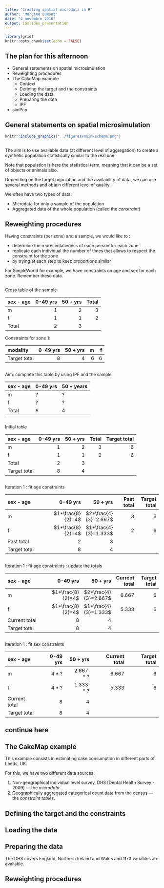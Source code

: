 ```yaml
---
title: "Creating spatial microdata in R"
author: "Morgane Dumont"
date: "4 novembre 2016"
output: ioslides_presentation
---
```


```r
library(grid)
knitr::opts_chunk$set(echo = FALSE)
```

## The plan for this afternoon

- General statements on spatial microsimulation
- Reweighting procedures
- The CakeMap example
  - Context
  - Defining the target and the constraints
  - Loading the data
  - Preparing the data 
  - IPF 
- simPop

## General statements on spatial microsimulation

```r
knitr::include_graphics("../figures/msim-schema.png")
```

## 

The aim is to use available data (at different level of aggregation) to create a synthetic population statistically similar to the real one. 

Note that population is here the statistical term, meaning that it can be a set of objects or animals also.

Depending on the target population and the availability of data, we can use several methods and obtain different level of quality.

We often have two types of data: 

  - Microdata for only a sample of the population
  - Aggregated data of the whole population (called the *constraint*)
  
## Reweighting procedures

Having constraints (per zone) and a sample, we would like to :

  - determine the representativness of each person for each zone
  - replicate each individual the number of times that allows to respect the constraint for the zone
  - by trying at each step to keep proportions similar
  
For SimpleWorld for example, we have constraints on age and sex for each zone. Remember these data.

## 

Cross table of the sample

|sex - age| 0-49 yrs| 50 + yrs| Total|
|:-------------|-----:|-----:|-----:|
|m             |     1|     2|     3|
|f             |     1|     1|     2|
|Total         |     2|     3|      |


Constraints for zone 1:

|modality| 0-49 yrs| 50 + yrs| m | f |
|:-------------|----:|----:|----:|----:|
|Target total  |     8|     4| 6 | 6 |




##

Aim: complete this table by using IPF and the sample

sex - age  | 0-49 yrs | 50 + years | Total
------------- | ------------- | -------------
m  | ? | ? | 6
f  | ? | ? | 6
Total | 8 |4 | 12


## 

Initial table

|sex - age| 0-49 yrs| 50 + yrs| Total| Target total |
|:-------------|-----:|-----:|-----:|-----:|
|m             |     1|     2|     3|     6|
|f             |     1|     1|     2|     6|
|Total         |     2|     3|      |      |
|Target total  |     8|     4|      |      |

##

Iteration 1 : fit age constraints

|sex - age| 0-49 yrs| 50 + yrs| Past total| Target total |
|:-------------|-----:|-----:|-----:|-----:|
|m             |     $1*\frac{8}{2}=4$|     $2*\frac{4}{3}=2.667$|     3|     6|
|f             |     $1*\frac{8}{2}=4$|     $1*\frac{4}{3}=1.333$|     2|     6|
|Past total         |     2|     3|      |      |
|Target total  |     8|     4|      |      |

##

Iteration 1 : fit age constraints : update the totals

|sex - age| 0-49 yrs| 50 + yrs| Current total| Target total |
|:-------------|-----:|-----:|-----:|-----:|
|m             |     $1*\frac{8}{2}=4$|     $2*\frac{4}{3}=2.667$|     6.667|     6|
|f             |     $1*\frac{8}{2}=4$|     $1*\frac{4}{3}=1.333$|     5.333|     6|
|Current total         |     8|     4|      |      |
|Target total  |     8|     4|      |      |

##

Iteration 1 : fit sex constraints 

|sex - age| 0-49 yrs| 50 + yrs| Current total| Target total |
|:-------------|-----:|-----:|-----:|-----:|
|m             |     $4*?$|    $2.667*?$|     6.667|     6|
|f             |     $4*?$|    $1.333*?$|     5.333|     6|
|Current total         |     8|     4|      |      |
|Target total  |     8|     4|      |      |


## continue here

## The CakeMap example

This example consists in estimating cake consumption in different parts of Leeds, UK.

For this, we have two different data sources: 

  1. Non-geographical individual level survey, DHS [Dental Health Survey - 2009] --- the *microdata*.
  2. Geographically aggregated categorical count data from the census --- the *constraint tables*.

## Defining the target and the constraints

## Loading the data

## Preparing the data

The DHS covers England, Northern Ireland and Wales and 1173 variables are available.

## Reweighting procedures